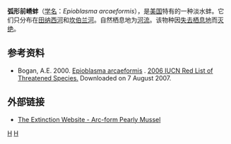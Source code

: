 {{Speciesbox
| image = Naturalis Biodiversity Center - RMNH.MOL.327100 - Epioblasma arcaeformis (Lea, 1831) - Unionidae - Mollusc shell.jpeg
| status = EX
| status_system = IUCN2.3
| genus = Epioblasma
| species = arcaeformis
| authority = ([[Isaac_Lea|I. Lea]], 1831)
| synonyms = ''Dysnomia arcaeformis'' I. Lea, 1831
}}
'''弧形前嵴蚌'''（[[学名|学名]]：''Epioblasma arcaeformis''），是[[美国|美国]]特有的一种淡水蚌。它们只分布在[[田纳西河|田纳西河]]和[[坎伯兰河|坎伯兰河]]。自然栖息地为[[河流|河流]]。该物种因[[栖息地破坏|失去栖息地]]而[[灭绝|灭绝]]。

==参考资料==
* Bogan, A.E. 2000.  [http://www.iucnredlist.org/search/details.php/7863/all Epioblasma arcaeformis] {{Wayback|url=http://www.iucnredlist.org/search/details.php/7863/all |date=20080123110829 }}.   [http://www.iucnredlist.org 2006 IUCN Red List of Threatened Species. ] {{WebCite|url=https://www.webcitation.org/6IuYnscCO?url=http://www.iucnredlist.org/ |date=20130816083955 |dateformat=iso }}  Downloaded on 7 August 2007.

==外部链接==
*[https://web.archive.org/web/20100405024453/http://www.petermaas.nl/extinct/speciesinfo/arcformpearlymussel.htm The Extinction Website - Arc-form Pearly Mussel]

{{Taxonbar|from=Q3017569}}

[[Category:前嵴蚌属|H]]
[[Category:IUCN紅色名錄絕滅物種|H]]